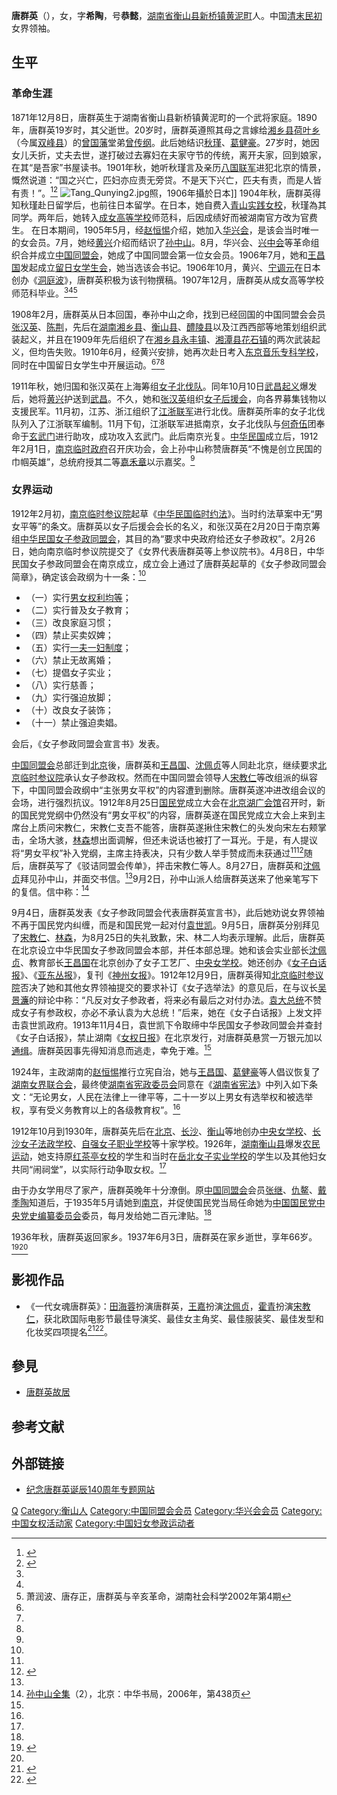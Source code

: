 {{Infobox_Person
| name = 唐群英
|image=Tang Qunying.jpg
|box_width=250px
|occupation= 政治人物
| period = 20世纪 
|birth_name=
| other_names =
| Sex = 女
|birth_date= {{birth date|1871|12|8}}
|birth_place= {{QING}}[[湖南省|湖南省]][[衡山县|衡山县]][[新桥镇_(衡山县)|新桥镇]]
|death_date= {{death date and age|1937|4|25|1871|12|8}}
|death_place= {{ROC}}湖南省衡山县新桥镇
| nationality ={{ROC}}
| residence = 
| party =[[华兴会|华兴会]]<br>[[中国同盟会|中国同盟会]]<br>{{KMT}}
| religion = 
| spouse = 曾传纲
| relatives =父：唐少垣
| educate =[[日本|日本]][[青山实践女校|青山实践女校]]<br />日本[[成女高等学校|成女高等学校]]师范科<br />[[东京音乐专科学校|东京音乐专科学校]]
| past = 华兴会唯一女会员<br />中国同盟会第一位女会员<br />[[留日女学生会|留日女学生会]]书记、会长<br />[[女子北伐队|女子北伐队]]队长<br />[[女子参政同盟会|女子参政同盟会]]总理<br />创办《[[亚东丛报|亚东丛报]]》、《[[女子白话报|女子白话报]]》、《[[女权日报|女权日报]]》<br />创办中央女子学校、女子美术学校、自强职业女校、复陶女校、岳北女子职业学校<br />中国国民党党史编纂委员会委员、中华民国国策顾问
| work = 《吟香阁诗草》
| award =
}}
'''唐群英'''（{{bd|1871年|12月8日|1937年|6月3日}}），女，字'''希陶'''，号'''恭懿'''，[[湖南省|湖南省]][[衡山县|衡山县]][[新桥镇_(衡山县)|新桥镇]][[黄泥町|黄泥町]]人。中国[[清末|清末]][[民初|民初]]女界领袖。

==生平==
===革命生涯===
1871年12月8日，唐群英生于湖南省衡山县新桥镇黄泥町的一个武将家庭。1890年，唐群英19岁时，其父逝世。20岁时，唐群英遵照其母之言嫁给[[湘乡县|湘乡县]][[荷叶乡|荷叶乡]]（今属[[双峰县|双峰县]]）的[[曾国藩|曾国藩]]堂弟[[曾传纲|曾传纲]]。此后她结识[[秋瑾|秋瑾]]、[[葛健豪|葛健豪]]。27岁时，她因女儿夭折，丈夫去世，遂打破过去寡妇在夫家守节的传统，离开夫家，回到娘家，在其“是吾家”书屋读书。1901年秋，她听秋瑾言及亲历[[八国联军|八国联军]]进犯北京的情景，慨然说道：“国之兴亡，匹妇亦应责无旁贷。不是天下兴亡，匹夫有责，而是人皆有责！”。<ref name=spj>{{Cite web |url=http://www.hengshan.gov.cn/Main/zt/140/index.htm |title=生平简介，纪念唐群英诞辰140周年专题网站，于2012-2-25查阅 |accessdate=2012-02-25 |archive-date=2012-02-19 |archive-url=https://web.archive.org/web/20120219194511/http://www.hengshan.gov.cn/Main/zt/140/index.htm |dead-url=yes }}</ref><ref name=ycnx>{{Cite web |url=http://www.hyfl.gov.cn/hyfl/xxyt/77265383-e8ba-47bd-b526-f38f1ae468b7.shtml |title=辛亥革命功臣 女权运动先驱——纪念唐群英诞辰140周年，雁城女性网，2011-12-08 |accessdate=2012-02-25 |archive-date=2014-05-27 |archive-url=https://web.archive.org/web/20140527220558/http://www.hyfl.gov.cn/hyfl/xxyt/77265383-e8ba-47bd-b526-f38f1ae468b7.shtml |dead-url=yes }}</ref>
[[File:Tang_Qunying2.jpg|thumb]]照，1906年攝於日本]]
1904年秋，唐群英得知秋瑾赴日留学后，也前往日本留学。在日本，她自费入[[青山实践女校|青山实践女校]]，秋瑾為其同学。两年后，她转入[[成女高等学校|成女高等学校]]师范科，后因成绩好而被湖南官方改为官费生。 在日本期间，1905年5月，经[[赵恒惕|赵恒惕]]介绍，她加入[[华兴会|华兴会]]，是该会当时唯一的女会员。7月，她经[[黄兴|黄兴]]介绍而结识了[[孙中山|孙中山]]。8月，华兴会、[[兴中会|兴中会]]等革命组织合并成立[[中国同盟会|中国同盟会]]，她成了中国同盟会第一位女会员。1906年7月，她和[[王昌国|王昌国]]发起成立[[留日女学生会|留日女学生会]]，她当选该会书记。1906年10月，黄兴、[[宁调元|宁调元]]在日本创办《[[洞庭波|洞庭波]]》，唐群英积极为该刊物撰稿。1907年12月，唐群英从成女高等学校师范科毕业。<ref name=spj/><ref name=ycnx/><ref name=tcz>萧润波、唐存正，唐群英与辛亥革命，湖南社会科学2002年第4期</ref>

1908年2月，唐群英从日本回国，奉孙中山之命，找到已经回国的中国同盟会会员[[张汉英|张汉英]]、[[陈荆|陈荆]]，先后在[[湖南|湖南]][[湘乡县|湘乡县]]、[[衡山县|衡山县]]、[[醴陵县|醴陵县]]以及江西西部等地策划组织武装起义，并且在1909年先后组织了在[[湘乡县|湘乡县]][[永丰镇|永丰镇]]、[[湘潭县|湘潭县]][[花石镇|花石镇]]的两次武装起义，但均告失败。1910年6月，经黄兴安排，她再次赴日考入[[东京音乐专科学校|东京音乐专科学校]]，同时在中国留日女学生中开展运动。<ref name=spj/><ref name=ycnx/><ref name=tcz/>

1911年秋，她归国和张汉英在上海筹组[[女子北伐队|女子北伐队]]。同年10月10日[[武昌起义|武昌起义]]爆发后，她将[[黄兴|黄兴]]护送到[[武昌|武昌]]。不久，她和[[张汉英|张汉英]]组织[[女子后援会|女子后援会]]，向各界募集钱物以支援民军。11月初，江苏、浙江组织了[[江浙联军|江浙联军]]进行北伐。唐群英所率的女子北伐队列入了江浙联军编制。11月下旬，江浙联军进抵南京，女子北伐队与[[何奇伍|何奇伍]]团奉命于[[玄武门|玄武门]]进行助攻，成功攻入玄武门。此后南京光复。[[中华民国|中华民国]]成立后，1912年2月1日，[[南京临时政府|南京临时政府]]召开庆功会，会上孙中山称赞唐群英“不愧是创立民国的巾帼英雄”，总统府授其二等[[嘉禾章|嘉禾章]]以示嘉奖。<ref name=tcz/>

===女界运动===
{{seealso|女子参政运动}}
1912年2月初，[[南京临时参议院|南京临时参议院]]起草《[[中华民国临时约法|中华民国临时约法]]》。当时约法草案中无“男女平等”的条文。唐群英以女子后援会会长的名义，和张汉英在2月20日于南京筹组[[中华民国女子参政同盟会|中华民国女子参政同盟会]]，其目的為“要求中央政府给还女子参政权”。2月26日，她向南京临时参议院提交了《女界代表唐群英等上参议院书》。4月8日，中华民国女子参政同盟会在南京成立，成立会上通过了唐群英起草的《女子参政同盟会简章》，确定该会政纲为十一条：<ref name=tcz/>
*（一）实行[[兩性平等|男女权利均等]]；
*（二）实行普及女子教育；
*（三）改良家庭习惯；
*（四）禁止买卖奴婢；
*（五）实行[[一夫一妻制|一夫一妇制度]]；
*（六）禁止无故离婚；
*（七）提倡女子实业；
*（八）实行慈善；
*（九）实行强迫放脚；
*（十）改良女子装饰；
*（十一）禁止强迫卖娼。

会后，《女子参政同盟会宣言书》发表。

[[中国同盟会|中国同盟会]]总部迁到[[北京|北京]]後，唐群英和[[王昌国|王昌国]]、[[沈佩贞|沈佩贞]]等人同赴北京，继续要求[[北京临时参议院|北京临时参议院]]承认女子参政权。然而在中国同盟会领导人[[宋教仁|宋教仁]]等改组派的纵容下，中国同盟会政纲中“主张男女平权”的内容遭到删除。唐群英遂冲进改组会议的会场，进行强烈抗议。1912年8月25日[[國民黨_(1912年－1913年)|国民党]]成立大会在[[北京湖广会馆|北京湖广会馆]]召开时，新的国民党党纲中仍然没有“男女平权”的内容，唐群英遂在国民党成立大会上来到主席台上质问宋教仁，宋教仁支吾不能答，唐群英遂揪住宋教仁的头发向宋左右颊掌击，全场大骇，[[林森|林森]]想出面调解，但还未说话也被打了一耳光。于是，有人提议将“男女平权”补入党纲，主席主持表决，只有少数人举手赞成而未获通过<ref name="何，2016"/>{{rp|235}}<ref>{{cite web | url=http://history.people.com.cn/GB/205396/15544881.html | title=辛亥女杰唐群英：为争女性参政议政权掌掴宋教仁 | work=《新民周刊》 | publisher=[[人民网|人民网]] | accessdate=2014-03-21 | archive-date=2020-01-27 | archive-url=https://web.archive.org/web/20200127154524/http://history.people.com.cn/GB/205396/15544881.html | dead-url=no }}</ref>随后，唐群英写了《驳诘同盟会传单》，抨击宋教仁等人。8月27日，唐群英和[[沈佩贞|沈佩贞]]拜见孙中山，并面交书信。<ref name=tcz/>9月2日，孙中山派人给唐群英送来了他亲笔写下的复信。信中称：<ref>[[孙中山全集|孙中山全集]]（2），北京：中华书局，2006年，第438页</ref>

{{引用|同盟会女同志公鉴：
来函敬悉。男女平权一事，文极力鼓吹，而且率先实行。试观文到京以来，总统府公宴，参议公宴，皆女客列上位可证也。至党纲删去男女平权之条，乃多数男人之公意，非少数人可能挽回，君等专以一、二理事人为难，无益也。文之意，今日女界宜专由女子发起女子之团体，提倡教育，使女界知识普及，力量乃宏，然后始可与男子争权，则必能得胜也。未知诸君以为然否？更有一言奉献：切勿依赖男子代为出力，方不为男子所利用也。此复，并期努力进行。
<center>孙文谨启</center>
<center>九月二日</center>}}

9月4日，唐群英发表《女子参政同盟会代表唐群英宣言书》，此后她劝说女界领袖不再于国民党内纠缠，而是和国民党一起对付[[袁世凯|袁世凯]]。9月5日，唐群英分别拜见了[[宋教仁|宋教仁]]、[[林森|林森]]，为8月25日的失礼致歉，宋、林二人均表示理解。此后，唐群英在北京设立中华民国女子参政同盟会本部，并任本部总理。她和该会实业部长[[沈佩贞|沈佩贞]]、教育部长[[王昌国|王昌国]]在北京创办了女子工艺厂、[[中央女学校|中央女学校]]。她还创办《[[女子白话报|女子白话报]]》、《[[亚东丛报|亚东丛报]]》，复刊《[[神州女报|神州女报]]》。1912年12月9日，唐群英得知[[北京临时参议院|北京临时参议院]]否决了她和其他女界领袖提交的要求补订《女子选举法》的意见后，在与议长[[吴景濂|吴景濂]]的辩论中称：“凡反对女子参政者，将来必有最后之对付办法。[[袁世凯|袁大总统]]不赞成女子有参政权，亦必不承认袁为大总统！”后来，她在《女子白话报》上发文抨击袁世凯政府。1913年11月4日，袁世凯下令取缔中华民国女子参政同盟会并查封《女子白话报》，禁止湖南《[[女权日报|女权日报]]》在北京发行，对唐群英悬赏一万银元加以[[通缉|通缉]]。唐群英因事先得知消息而逃走，幸免于难。<ref name=tcz/>

1924年，主政湖南的[[赵恒惕|赵恒惕]]推行立宪自治，她与[[王昌国|王昌国]]、[[葛健豪|葛健豪]]等人倡议恢复了[[湖南女界联合会|湖南女界联合会]]，最终使[[湖南省宪政委员会|湖南省宪政委员会]]同意在《[[湖南省宪法|湖南省宪法]]》中列入如下条文：“无论男女，人民在法律上一律平等，二十一岁以上男女有选举权和被选举权，享有受义务教育以上的各级教育权”。<ref name=tcz/>

1912年10月到1930年，唐群英先后在[[北京|北京]]、[[长沙|长沙]]、[[衡山|衡山]]等地创办[[中央女学校|中央女学校]]、[[长沙女子法政学校|长沙女子法政学校]]、[[自强女子职业学校|自强女子职业学校]]等十家学校。1926年，[[湖南|湖南]][[衡山县|衡山县]]爆发[[湖南农民运动|农民运动]]，她支持原[[红茶亭女校|红茶亭女校]]的学生和当时在[[岳北女子实业学校|岳北女子实业学校]]的学生以及其他妇女共同“闹祠堂”，以实际行动争取女权。<ref name=tcz/>

由于办女学用尽了家产，唐群英晚年十分潦倒。原[[中国同盟会|中国同盟会]]会员[[张继_(中华民国)|张继]]、[[仇鳌|仇鳌]]、[[戴季陶|戴季陶]]知道后，于1935年5月请她到[[南京|南京]]，并促使国民党当局任命她为[[中国国民党中央党史编纂委员会|中国国民党中央党史编纂委员会]]委员，每月发给她二百元津贴。<ref name=tcz/>
 
1936年秋，唐群英返回家乡。1937年6月3日，唐群英在家乡逝世，享年66岁。<ref>{{Cite web |url=http://txhn.net/hnzt/hxmrnp/201101/t20110105_9138.htm |title=唐群英简谱，天下湖南，于2012-2-24查阅 |accessdate=2012-02-25 |archive-date=2016-03-04 |archive-url=https://web.archive.org/web/20160304071236/http://txhn.net/hnzt/hxmrnp/201101/t20110105_9138.htm |dead-url=no }}</ref><ref name=tcz/>

== 影视作品 ==

* 《一代女魂唐群英》：[[田海蓉|田海蓉]]扮演唐群英，[[王嘉_(演员)|王嘉]]扮演[[沈佩贞|沈佩贞]]，[[霍青|霍青]]扮演[[宋教仁|宋教仁]]，获北欧国际电影节最佳导演奖、最佳女主角奖、最佳服装奖、最佳发型和化妆奖四项提名<ref>{{Cite news|url=https://baijiahao.baidu.com/s?id=1616439938878657514&wfr=spider&for=pc|title=首部反映中国妇女解放运动电影《一代女魂唐群英》在衡阳首映|author=谭倩|date=2018年11月7日|work=红网|accessdate=2018年11月7日}}</ref><ref>{{Cite news|url=http://ent.sina.com.cn/m/c/2019-02-24/doc-ihrfqzka8672473.shtml|title=《一代女魂唐群英》获好评 田海蓉:让世界认识她|author=吴亚雄|date=2019年2月24日|work=人民网-娱乐频道|accessdate=2019年2月24日|archive-date=2019年2月24日|archive-url=https://web.archive.org/web/20190224113438/http://ent.sina.com.cn/m/c/2019-02-24/doc-ihrfqzka8672473.shtml|dead-url=no}}</ref>。

== 參見 ==
*[[唐群英故居|唐群英故居]]

== 参考文献 ==
{{Reflist|2}}

== 外部链接 ==
*[https://web.archive.org/web/20120219194511/http://www.hengshan.gov.cn/Main/zt/140/index.htm 纪念唐群英诞辰140周年专题网站]

{{DEFAULTSORT:Tang唐}}
[[Category:唐姓|Q]]
[[Category:衡山人|Category:衡山人]]
[[Category:中国同盟会会员|Category:中国同盟会会员]]
[[Category:华兴会会员|Category:华兴会会员]]
[[Category:中国女权活动家|Category:中国女权活动家]]
[[Category:中国妇女参政运动者|Category:中国妇女参政运动者]]